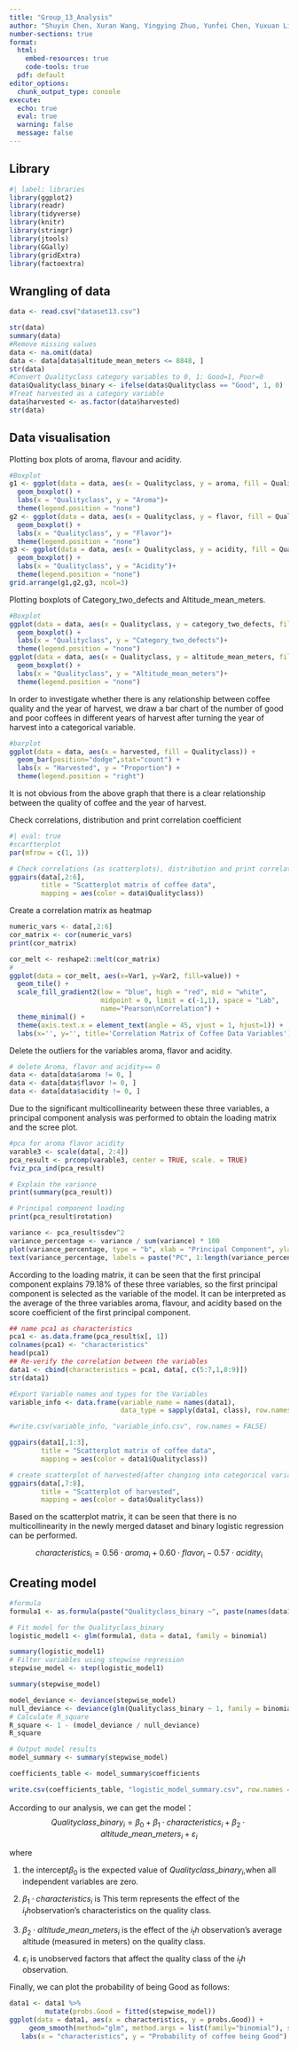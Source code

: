 ```yaml
---
title: "Group_13_Analysis"
author: "Shuyin Chen, Xuran Wang, Yingying Zhuo, Yunfei Chen, Yuxuan Li "
number-sections: true
format: 
  html:
    embed-resources: true
    code-tools: true
  pdf: default
editor_options: 
  chunk_output_type: console
execute:
  echo: true
  eval: true
  warning: false
  message: false
---
```

## Library

```r
#| label: libraries
library(ggplot2)
library(readr)
library(tidyverse)
library(knitr)
library(stringr)
library(jtools)
library(GGally)
library(gridExtra)
library(factoextra)
```

## Wrangling of data

```r
data <- read.csv("dataset13.csv")

str(data)
summary(data)
#Remove missing values
data <- na.omit(data)
data <- data[data$altitude_mean_meters <= 8848, ]
str(data)
#Convert Qualityclass category variables to 0, 1: Good=1, Poor=0
data$Qualityclass_binary <- ifelse(data$Qualityclass == "Good", 1, 0)
#Treat harvested as a category variable
data$harvested <- as.factor(data$harvested)
str(data)

```
## Data visualisation
Plotting box plots of aroma, flavour and acidity.
```r
#Boxplot
g1 <- ggplot(data = data, aes(x = Qualityclass, y = aroma, fill = Qualityclass)) +
  geom_boxplot() +
  labs(x = "Qualityclass", y = "Aroma")+ 
  theme(legend.position = "none")
g2 <- ggplot(data = data, aes(x = Qualityclass, y = flavor, fill = Qualityclass)) +
  geom_boxplot() +
  labs(x = "Qualityclass", y = "Flavor")+ 
  theme(legend.position = "none")
g3 <- ggplot(data = data, aes(x = Qualityclass, y = acidity, fill = Qualityclass)) +
  geom_boxplot() +
  labs(x = "Qualityclass", y = "Acidity")+ 
  theme(legend.position = "none")
grid.arrange(g1,g2,g3, ncol=3)
```

Plotting boxplots of Category_two_defects and Altitude_mean_meters.
```r
#Boxplot
ggplot(data = data, aes(x = Qualityclass, y = category_two_defects, fill = Qualityclass)) +
  geom_boxplot() +
  labs(x = "Qualityclass", y = "Category_two_defects")+ 
  theme(legend.position = "none")
ggplot(data = data, aes(x = Qualityclass, y = altitude_mean_meters, fill = Qualityclass)) +
  geom_boxplot() +
  labs(x = "Qualityclass", y = "Altitude_mean_meters")+ 
  theme(legend.position = "none")

```
In order to investigate whether there is any relationship between coffee quality and the year of harvest, we draw a bar chart of the number of good and poor coffees in different years of harvest after turning the year of harvest into a categorical variable.
```r
#barplot
ggplot(data = data, aes(x = harvested, fill = Qualityclass)) +
  geom_bar(position="dodge",stat="count") +
  labs(x = "Harvested", y = "Proportion") +
  theme(legend.position = "right")
```
It is not obvious from the above graph that there is a clear relationship between the quality of coffee and the year of harvest.

Check correlations, distribution and print correlation coefficient
```r
#| eval: true
#scartterplot
par(mfrow = c(1, 1))

# Check correlations (as scatterplots), distribution and print correlation coefficient 
ggpairs(data[,2:6], 
        title = "Scatterplot matrix of coffee data", 
        mapping = aes(color = data$Qualityclass))

```

Create a correlation matrix as heatmap
```r
numeric_vars <- data[,2:6]
cor_matrix <- cor(numeric_vars)
print(cor_matrix)

cor_melt <- reshape2::melt(cor_matrix)
# 
ggplot(data = cor_melt, aes(x=Var1, y=Var2, fill=value)) +
  geom_tile() +
  scale_fill_gradient2(low = "blue", high = "red", mid = "white", 
                       midpoint = 0, limit = c(-1,1), space = "Lab", 
                       name="Pearson\nCorrelation") +
  theme_minimal() + 
  theme(axis.text.x = element_text(angle = 45, vjust = 1, hjust=1)) +
  labs(x='', y='', title='Correlation Matrix of Coffee Data Variables')
```

Delete the outliers for the variables aroma, flavor and acidity.
```r
# delete Aroma, flavor and acidity== 0 
data <- data[data$aroma != 0, ]
data <- data[data$flavor != 0, ]
data <- data[data$acidity != 0, ]
```
Due to the significant multicollinearity between these three variables, a principal component analysis was performed to obtain the loading matrix and the scree plot.
```r
#pca for aroma flavor acidity
varable3 <- scale(data[, 2:4])
pca_result <- prcomp(varable3, center = TRUE, scale. = TRUE)
fviz_pca_ind(pca_result)

# Explain the variance
print(summary(pca_result))

# Principal component loading
print(pca_result$rotation)

variance <- pca_result$sdev^2
variance_percentage <- variance / sum(variance) * 100
plot(variance_percentage, type = "b", xlab = "Principal Component", ylab = "Percentage of Variance Explained", main = "Scree Plot")
text(variance_percentage, labels = paste("PC", 1:length(variance_percentage)), pos = 4)
```
According to the loading matrix, it can be seen that the first principal component explains 79.18% of these three variables, so the first principal component is selected as the variable of the model. It can be interpreted as the average of the three variables aroma, flavour, and acidity based on the score coefficient of the first principal component.
```r
## name pca1 as characteristics
pca1 <- as.data.frame(pca_result$x[, 1])
colnames(pca1) <- "characteristics"
head(pca1)
## Re-verify the correlation between the variables
data1 <- cbind(characteristics = pca1, data[, c(5:7,1,8:9)])
str(data1)

#Export Variable names and types for the Variables
variable_info <- data.frame(variable_name = names(data1), 
                            data_type = sapply(data1, class), row.names = NULL)

#write.csv(variable_info, "variable_info.csv", row.names = FALSE)

ggpairs(data1[,1:3], 
        title = "Scatterplot matrix of coffee data", 
        mapping = aes(color = data1$Qualityclass))

# create scatterplot of harvested(after changing into categorical variables)
ggpairs(data[,7:8],
        title = "Scatterplot of harvested", 
        mapping = aes(color = data$Qualityclass))
```
Based on the scatterplot matrix, it can be seen that there is no multicollinearity in the newly merged dataset and binary logistic regression can be performed.

$$characteristics_{\mbox{i}} =
0.56 \cdot aroma_{\mbox{i}} +
0.60 \cdot flavor_{\mbox{i}} - 0.57 \cdot acidity_{\mbox{i}}$$ 

## Creating model

```r
#formula
formula1 <- as.formula(paste("Qualityclass_binary ~", paste(names(data1)[1:5], collapse = "+")))

# Fit model for the Qualityclass_binary
logistic_model1 <- glm(formula1, data = data1, family = binomial)

summary(logistic_model1)
# Filter variables using stepwise regression
stepwise_model <- step(logistic_model1)

summary(stepwise_model)
```

```r
model_deviance <- deviance(stepwise_model)
null_deviance <- deviance(glm(Qualityclass_binary ~ 1, family = binomial, data = data1))
# Calculate R_square
R_square <- 1 - (model_deviance / null_deviance)
R_square
```

```r
# Output model results
model_summary <- summary(stepwise_model)

coefficients_table <- model_summary$coefficients

write.csv(coefficients_table, "logistic_model_summary.csv", row.names = TRUE)

```

According to our analysis, we can get the model：
$$ {Qualityclass\_binary}_i = \beta_0 + \beta_1 \cdot{characteristics}_i + \beta_2  \cdot{altitude\_mean\_meters}_i + \varepsilon_i $$

where

1. the intercept$\beta_0$ is the expected value of ${Qualityclass\_binary}_i$,when all independent variables are zero.

2. $\beta_1  \cdot {characteristics}_i$ is This term represents the effect of the $i_th$observation's characteristics on the quality class.

3. $\beta_2  \cdot {altitude\_mean\_meters}_i$ is the effect of the $i_th$ observation's average altitude (measured in meters) on the quality class.

4. $\varepsilon_i$ is unobserved factors that affect the quality class of the $i_th$ observation.


Finally, we can plot the probability of being Good as follows:

```r
data1 <- data1 %>%
         mutate(probs.Good = fitted(stepwise_model))
ggplot(data = data1, aes(x = characteristics, y = probs.Good)) +
     geom_smooth(method="glm", method.args = list(family="binomial"), se = FALSE) +
   labs(x = "characteristics", y = "Probability of coffee being Good")
```

